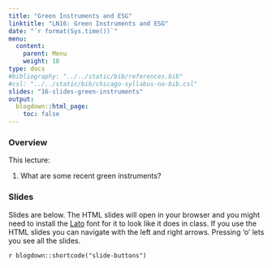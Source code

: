 ```yaml
---
title: "Green Instruments and ESG"
linktitle: "LN16: Green Instruments and ESG"
date: "`r format(Sys.time())`"
menu:
  content:
    parent: Menu
    weight: 18
type: docs
#bibliography: "../../static/bib/references.bib"
#csl: "../../static/bib/chicago-syllabus-no-bib.csl"
slides: "16-slides-green-instruments"
output:
  blogdown::html_page:
    toc: false
---
```


### Overview

This lecture:

1. What are some recent green instruments?

### Slides 

Slides are below. 
The HTML slides will open in your browser and you might need to install the [Lato](https://fonts.google.com/specimen/Lato) font for it to look like it does in class.
If you use the HTML slides you can navigate with the left and right arrows.
Pressing 'o' lets you see all the slides.

`r blogdown::shortcode("slide-buttons")`

